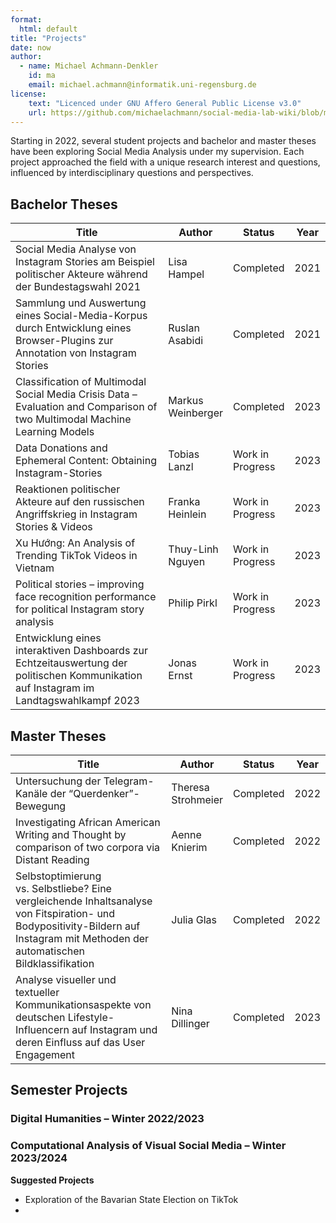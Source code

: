 ```yaml
---
format: 
  html: default
title: "Projects"
date: now
author:
  - name: Michael Achmann-Denkler
    id: ma
    email: michael.achmann@informatik.uni-regensburg.de
license:
    text: "Licenced under GNU Affero General Public License v3.0"
    url: https://github.com/michaelachmann/social-media-lab-wiki/blob/main/LICENSE
---
```


Starting in 2022, several student projects and bachelor and master theses have been exploring Social Media Analysis under my supervision. Each project approached the field with a unique research interest and questions, influenced by interdisciplinary questions and perspectives.


## Bachelor Theses

| Title                                                                                                                                    	| Author          	| Status           	| Year 	|
|------------------------------------------------------------------------------------------------------------------------------------------	|-------------------	|------------------	|------	|
| Social Media Analyse von Instagram Stories am Beispiel politischer Akteure während der Bundestagswahl 2021                             	| Lisa Hampel       	| Completed        	| 2021 	|
| Sammlung und Auswertung eines Social-Media-Korpus durch Entwicklung eines Browser-Plugins zur Annotation von Instagram Stories         	| Ruslan Asabidi    	| Completed        	| 2021 	|
| Classification of Multimodal Social Media Crisis Data – Evaluation and Comparison of two Multimodal Machine Learning Models            	| Markus Weinberger 	| Completed        	| 2023 	|
| Data Donations and Ephemeral Content: Obtaining Instagram-Stories                                                                        	| Tobias Lanzl      	| Work in Progress 	| 2023 	|
| Reaktionen politischer Akteure auf den russischen Angriffskrieg in Instagram Stories & Videos                                            	| Franka Heinlein   	| Work in Progress 	| 2023 	|
| Xu Hướng: An Analysis of Trending TikTok Videos in Vietnam                                                                               	| Thuy-Linh Nguyen  	| Work in Progress 	| 2023 	|
| Political stories -- improving face recognition performance for political Instagram story analysis                                       	| Philip Pirkl      	| Work in Progress 	| 2023 	|
| Entwicklung eines interaktiven Dashboards zur Echtzeitauswertung der politischen Kommunikation   auf Instagram im Landtagswahlkampf 2023 	| Jonas Ernst       	| Work in Progress 	| 2023 	|

## Master Theses

| Title                                                                                                                                    	| Author          	| Status           	| Year 	|
|------------------------------------------------------------------------------------------------------------------------------------------	|-------------------	|------------------	|------	|
| Untersuchung der Telegram-Kanäle der "Querdenker"-Bewegung                                                                                                                            	| Theresa   Strohmeier 	| Completed 	| 2022 	|
| Investigating African American Writing and Thought by comparison of two corpora via Distant Reading                                                                                   	| Aenne Knierim        	| Completed 	| 2022 	|
| Selbstoptimierung vs. Selbstliebe? Eine vergleichende Inhaltsanalyse von Fitspiration- und Bodypositivity-Bildern auf Instagram mit Methoden der automatischen   Bildklassifikation 	| Julia Glas           	| Completed 	| 2022 	|
| Analyse visueller und textueller Kommunikationsaspekte von deutschen Lifestyle-Influencern auf Instagram und deren Einfluss auf das User Engagement                                 	| Nina Dillinger       	| Completed 	| 2023 	|

## Semester Projects

### Digital Humanities -- Winter 2022/2023

### Computational Analysis of Visual Social Media -- Winter 2023/2024

**Suggested Projects**

* Exploration of the Bavarian State Election on TikTok
* 
